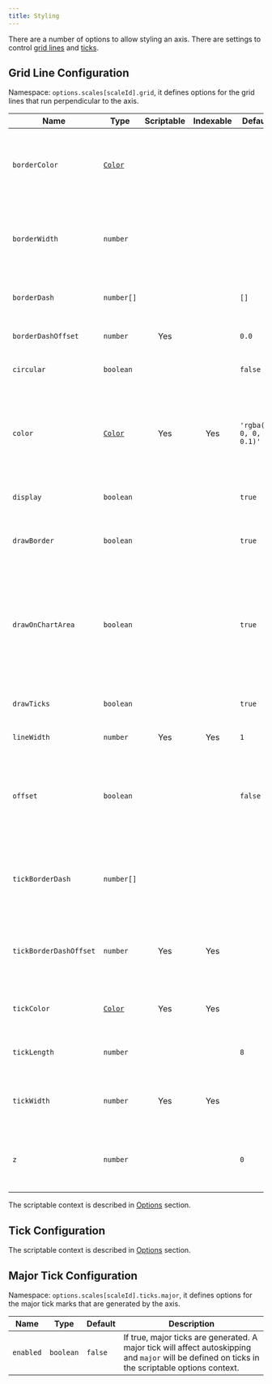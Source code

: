 ```yaml
---
title: Styling
---
```



There are a number of options to allow styling an axis. There are settings to control [grid lines](#grid-line-configuration) and [ticks](#tick-configuration).

## Grid Line Configuration

Namespace: `options.scales[scaleId].grid`, it defines options for the grid lines that run perpendicular to the axis.

| Name | Type | Scriptable | Indexable | Default | Description
| ---- | ---- | :-------------------------------: | :-----------------------------: | ------- | -----------
| `borderColor` | [`Color`](../general/colors.md) | | | | If set, used as the color of the border line. If unset, the first `color` option is resolved and used.
| `borderWidth` | `number` | | | | If set, used as the width of the border line. If unset, the first `lineWidth` option is resolved and used.
| `borderDash` | `number[]` | | | `[]` | Length and spacing of dashes on grid lines. See [MDN](https://developer.mozilla.org/en-US/docs/Web/API/CanvasRenderingContext2D/setLineDash).
| `borderDashOffset` | `number` | Yes | | `0.0` | Offset for line dashes. See [MDN](https://developer.mozilla.org/en-US/docs/Web/API/CanvasRenderingContext2D/lineDashOffset).
| `circular` | `boolean` | | | `false` | If true, gridlines are circular (on radar chart only).
| `color` | [`Color`](../general/colors.md)  | Yes | Yes | `'rgba(0, 0, 0, 0.1)'` | The color of the grid lines. If specified as an array, the first color applies to the first grid line, the second to the second grid line, and so on.
| `display` | `boolean` | | | `true` | If false, do not display grid lines for this axis.
| `drawBorder` | `boolean` | | | `true` | If true, draw a border at the edge between the axis and the chart area.
| `drawOnChartArea` | `boolean` | | | `true` | If true, draw lines on the chart area inside the axis lines. This is useful when there are multiple axes and you need to control which grid lines are drawn.
| `drawTicks` | `boolean` | | | `true` | If true, draw lines beside the ticks in the axis area beside the chart.
| `lineWidth` | `number` | Yes | Yes | `1` | Stroke width of grid lines.
| `offset` | `boolean` | | | `false` | If true, grid lines will be shifted to be between labels. This is set to `true` for a bar chart by default. Note: AutoSkip does not remove offset grid lines.
| `tickBorderDash` | `number[]` | | | | Length and spacing of the tick mark line. If not set, defaults to the grid line `borderDash` value.
| `tickBorderDashOffset` | `number` | Yes | Yes |  | Offset for the line dash of the tick mark. If unset, defaults to the grid line `borderDashOffset` value
| `tickColor` | [`Color`](../general/colors.md) | Yes | Yes | | Color of the tick line. If unset, defaults to the grid line color.
| `tickLength` | `number` | | | `8` | Length in pixels that the grid lines will draw into the axis area.
| `tickWidth` | `number` | Yes | Yes | | Width of the tick mark in pixels. If unset, defaults to the grid line width.
| `z` | `number` | | | `0` | z-index of gridline layer. Values &lt;= 0 are drawn under datasets, &gt; 0 on top.

The scriptable context is described in [Options](../general/options.md#tick) section.

## Tick Configuration

<CommonTicks />

The scriptable context is described in [Options](../general/options.md#tick) section.

## Major Tick Configuration

Namespace: `options.scales[scaleId].ticks.major`, it defines options for the major tick marks that are generated by the axis.

| Name | Type | Default | Description
| ---- | ---- | ------- | -----------
| `enabled` | `boolean` | `false` | If true, major ticks are generated. A major tick will affect autoskipping and `major` will be defined on ticks in the scriptable options context.
